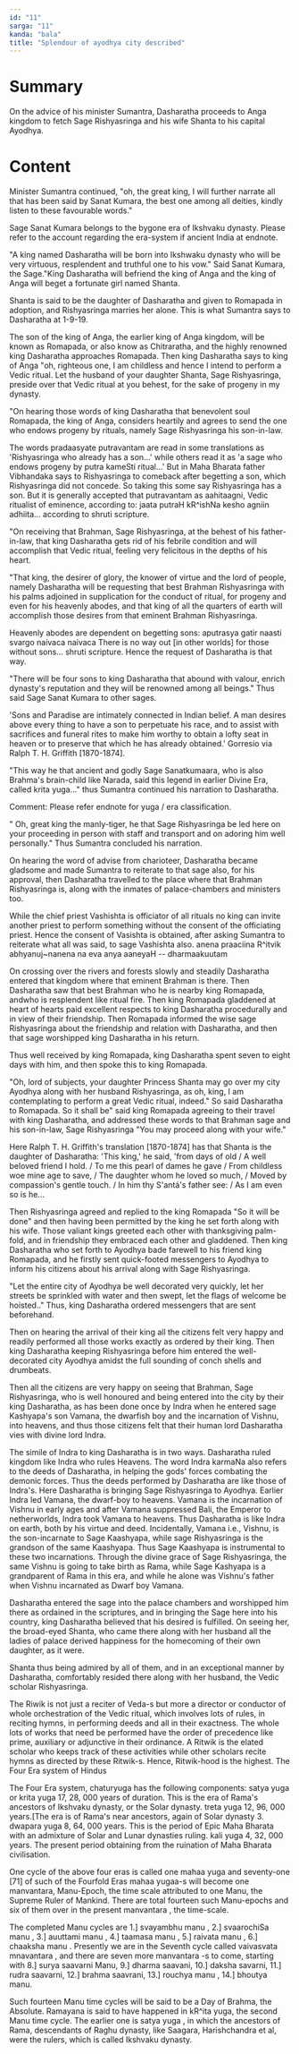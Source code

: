 ```yaml
---
id: "11"
sarga: "11"
kanda: "bala"
title: "Splendour of ayodhya city described"
---
```


# Summary

On the advice of his minister Sumantra, Dasharatha proceeds to Anga kingdom to fetch Sage Rishyasringa and his wife
Shanta to his capital Ayodhya.

# Content

Minister Sumantra continued, "oh, the great king, I will further narrate all that has been said by Sanat Kumara, the
best one among all deities, kindly listen to these favourable words."

<Commentary>
  Sage Sanat Kumara belongs to the bygone era of Ikshvaku dynasty. Please refer to the account regarding the era-system
  if ancient India at endnote.
</Commentary>

"A king named Dasharatha will be born into Ikshwaku dynasty who will be very virtuous, resplendent and truthful one to
his vow." Said Sanat Kumara, the Sage."King Dasharatha will befriend the king of Anga and the king of Anga will beget a
fortunate girl named Shanta.

<Commentary>
  Shanta is said to be the daughter of Dasharatha and given to Romapada in adoption, and Rishyasringa marries her alone.
  This is what Sumantra says to Dasharatha at 1-9-19.
</Commentary>

The son of the king of Anga, the earlier king of Anga kingdom, will be known as Romapada, or also know as Chitraratha,
and the highly renowned king Dasharatha approaches Romapada. Then king Dasharatha says to king of Anga "oh, righteous
one, I am childless and hence I intend to perform a Vedic ritual. Let the husband of your daughter Shanta, Sage
Rishyasringa, preside over that Vedic ritual at you behest, for the sake of progeny in my dynasty.

"On hearing those words of king Dasharatha that benevolent soul Romapada, the king of Anga, considers heartily and
agrees to send the one who endows progeny by rituals, namely Sage Rishyasringa his son-in-law.

<Commentary>
  The words pradaasyate putravantam are read in some translations as 'Rishyasringa who already has a son...' while
  others read it as 'a sage who endows progeny by putra kameSti ritual...' But in Maha Bharata father Vibhandaka says to
  Rishyasringa to comeback after begetting a son, which Rishyasringa did not concede. So taking this some say
  Rishyasringa has a son. But it is generally accepted that putravantam as aahitaagni, Vedic ritualist of eminence,
  according to: jaata putraH kR^ishNa kesho agniin adhiita... according to shruti scripture.
</Commentary>

"On receiving that Brahman, Sage Rishyasringa, at the behest of his father-in-law, that king Dasharatha gets rid of his
febrile condition and will accomplish that Vedic ritual, feeling very felicitous in the depths of his heart.

"That king, the desirer of glory, the knower of virtue and the lord of people, namely Dasharatha will be requesting that
best Brahman Rishyasringa with his palms adjoined in supplication for the conduct of ritual, for progeny and even for
his heavenly abodes, and that king of all the quarters of earth will accomplish those desires from that eminent Brahman
Rishyasringa.

<Commentary>
  Heavenly abodes are dependent on begetting sons: aputrasya gatir naasti svargo naivaca naivaca There is no way out [in
  other worlds] for those without sons... shruti scripture. Hence the request of Dasharatha is that way.
</Commentary>

"There will be four sons to king Dasharatha that abound with valour, enrich dynasty's reputation and they will be
renowned among all beings." Thus said Sage Sanat Kumara to other sages.

<Commentary>
  'Sons and Paradise are intimately connected in Indian belief. A man desires above every thing to have a son to
  perpetuate his race, and to assist with sacrifices and funeral rites to make him worthy to obtain a lofty seat in
  heaven or to preserve that which he has already obtained.' Gorresio via Ralph T. H. Griffith [1870-1874].
</Commentary>

"This way he that ancient and godly Sage Sanatkumaara, who is also Brahma's brain-child like Narada, said this legend in
earlier Divine Era, called krita yuga..." thus Sumantra continued his narration to Dasharatha.

<Commentary>Comment: Please refer endnote for yuga / era classification.</Commentary>

" Oh, great king the manly-tiger, he that Sage Rishyasringa be led here on your proceeding in person with staff and
transport and on adoring him well personally." Thus Sumantra concluded his narration.

On hearing the word of advise from charioteer, Dasharatha became gladsome and made Sumantra to reiterate to that sage
also, for his approval, then Dasharatha travelled to the place where that Brahman Rishyasringa is, along with the
inmates of palace-chambers and ministers too.

<Commentary>
  While the chief priest Vashishta is officiator of all rituals no king can invite another priest to perform something
  without the consent of the officiating priest. Hence the consent of Vasishta is obtained, after asking Sumantra to
  reiterate what all was said, to sage Vashishta also. anena praaciina R^itvik abhyanuj~nanena na eva anya aaneyaH --
  dharmaakuutam
</Commentary>

On crossing over the rivers and forests slowly and steadily Dasharatha entered that kingdom where that eminent Brahman
is there. Then Dasharatha saw that best Brahman who he is nearby king Romapada, andwho is resplendent like ritual fire.
Then king Romapada gladdened at heart of hearts paid excellent respects to king Dasharatha procedurally and in view of
their friendship. Then Romapada informed the wise sage Rishyasringa about the friendship and relation with Dasharatha,
and then that sage worshipped king Dasharatha in his return.

Thus well received by king Romapada, king Dasharatha spent seven to eight days with him, and then spoke this to king
Romapada.

"Oh, lord of subjects, your daughter Princess Shanta may go over my city Ayodhya along with her husband Rishyasringa, as
oh, king, I am contemplating to perform a great Vedic ritual, indeed." So said Dasharatha to Romapada. So it shall be"
said king Romapada agreeing to their travel with king Dasharatha, and addressed these words to that Brahman sage and his
son-in-law, Sage Rishyasringa "You may proceed along with your wife."

<Commentary>
  Here Ralph T. H. Griffith's translation [1870-1874] has that Shanta is the daughter of Dasharatha: 'This king,' he
  said, 'from days of old / A well beloved friend I hold. / To me this pearl of dames he gave / From childless woe mine
  age to save, / The daughter whom he loved so much, / Moved by compassion's gentle touch. / In him thy S'antá's father
  see: / As I am even so is he...
</Commentary>

Then Rishyasringa agreed and replied to the king Romapada "So it will be done" and then having been permitted by the
king he set forth along with his wife. Those valiant kings greeted each other with thanksgiving palm-fold, and in
friendship they embraced each other and gladdened. Then king Dasharatha who set forth to Ayodhya bade farewell to his
friend king Romapada, and he firstly sent quick-footed messengers to Ayodhya to inform his citizens about his arrival
along with Sage Rishyasringa.

"Let the entire city of Ayodhya be well decorated very quickly, let her streets be sprinkled with water and then swept,
let the flags of welcome be hoisted.." Thus, king Dasharatha ordered messengers that are sent beforehand.

Then on hearing the arrival of their king all the citizens felt very happy and readily performed all those works exactly
as ordered by their king. Then king Dasharatha keeping Rishyasringa before him entered the well-decorated city Ayodhya
amidst the full sounding of conch shells and drumbeats.

Then all the citizens are very happy on seeing that Brahman, Sage Rishyasringa, who is well honoured and being entered
into the city by their king Dasharatha, as has been done once by Indra when he entered sage Kashyapa's son Vamana, the
dwarfish boy and the incarnation of Vishnu, into heavens, and thus those citizens felt that their human lord Dasharatha
vies with divine lord Indra.

<Commentary>
  The simile of Indra to king Dasharatha is in two ways. Dasharatha ruled kingdom like Indra who rules Heavens. The word
  Indra karmaNa also refers to the deeds of Dasharatha, in helping the gods' forces combating the demonic forces. Thus
  the deeds performed by Dasharatha are like those of Indra's. Here Dasharatha is bringing Sage Rishyasringa to Ayodhya.
  Earlier Indra led Vamana, the dwarf-boy to heavens. Vamana is the incarnation of Vishnu in early ages and after Vamana
  suppressed Bali, the Emperor to netherworlds, Indra took Vamana to heavens. Thus Dasharatha is like Indra on earth,
  both by his virtue and deed. Incidentally, Vamana i.e., Vishnu, is the son-incarnate to Sage Kaashyapa, while sage
  Rishyasringa is the grandson of the same Kaashyapa. Thus Sage Kaashyapa is instrumental to these two incarnations.
  Through the divine grace of Sage Rishyasringa, the same Vishnu is going to take birth as Rama, while Sage Kashyapa is
  a grandparent of Rama in this era, and while he alone was Vishnu's father when Vishnu incarnated as Dwarf boy Vamana.
</Commentary>

Dasharatha entered the sage into the palace chambers and worshipped him there as ordained in the scriptures, and in
bringing the Sage here into his country, king Dasharatha believed that his desired is fulfilled. On seeing her, the
broad-eyed Shanta, who came there along with her husband all the ladies of palace derived happiness for the homecoming
of their own daughter, as it were.

Shanta thus being admired by all of them, and in an exceptional manner by Dasharatha, comfortably resided there along
with her husband, the Vedic scholar Rishyasringa.

<Commentary>
  The Riwik is not just a reciter of Veda-s but more a director or conductor of whole orchestration of the Vedic ritual,
  which involves lots of rules, in reciting hymns, in performing deeds and all in their exactness. The whole lots of
  works that need be performed have the order of precedence like prime, auxiliary or adjunctive in their ordinance. A
  Ritwik is the elated scholar who keeps track of these activities while other scholars recite hymns as directed by
  these Ritwik-s. Hence, Ritwik-hood is the highest.
</Commentary>

<Commentary>
The Four Era system of Hindus

The Four Era system, chaturyuga has the following components: satya yuga or krita yuga 17, 28, 000 years of duration.
This is the era of Rama's ancestors of Ikshvaku dynasty, or the Solar dynasty. treta yuga 12, 96, 000 years.[The era is
of Rama's near ancestors, again of Solar dynasty 3. dwapara yuga 8, 64, 000 years. This is the period of Epic Maha
Bharata with an admixture of Solar and Lunar dynasties ruling. kali yuga 4, 32, 000 years. The present period obtaining
from the ruination of Maha Bharata civilisation.

One cycle of the above four eras is called one mahaa yuga and seventy-one [71] of such of the Fourfold Eras mahaa
yugaa-s will become one manvantara, Manu-Epoch, the time scale attributed to one Manu, the Supreme Ruler of Mankind.
There are total fourteen such Manu-epochs and six of them over in the present manvantara , the time-scale.

The completed Manu cycles are 1.] svayambhu manu , 2.] svaarochiSa manu , 3.] auuttami manu , 4.] taamasa manu , 5.]
raivata manu , 6.] chaaksha manu . Presently we are in the Seventh cycle called vaivasvata mnavantara , and there are
seven more manvantara -s to come, starting with 8.] surya saavarni Manu, 9.] dharma saavani, 10.] daksha savarni, 11.]
rudra saavarni, 12.] brahma saavrani, 13.] rouchya manu , 14.] bhoutya manu.

Such fourteen Manu time cycles will be said to be a Day of Brahma, the Absolute. Ramayana is said to have happened in
kR^ita yuga, the second Manu time cycle. The earlier one is satya yuga , in which the ancestors of Rama, descendants of
Raghu dynasty, like Saagara, Harishchandra et al, were the rulers, which is called Ikshvaku dynasty.

</Commentary>
